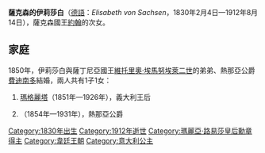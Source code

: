 {{Unreferenced|time=2020-11-12T14:19:14+00:00}}
{{Infobox royalty
| name        = 薩克森的伊莉莎白
| title       = 熱那亞公爵夫人
| image       = Elizabeth of Saxony.jpg
| birth_date  = {{Birth date|1830|02|04|df=y}}
| birth_place = [[德勒斯登|德勒斯登]]
| death_date  = {{Death date and age|1912|08|14|1830|02|04|df=y}}
| death_place = [[斯特雷薩|斯特雷薩]]
| full name   = Maria Elisabeth Maximiliana Ludovika Amalie Franziska Sophia Leopoldine Anna Baptista Xaveria Nepomucena
| house       = [[韋廷王朝|韋廷王朝]]
| father      = [[約翰_(薩克森國王)|薩克森國王約翰]]
| mother      = [[巴伐利亞的阿瑪莉埃·奧古斯塔|巴伐利亞的阿瑪莉埃·奧古斯塔]]
| religion    = [[羅馬天主教|羅馬天主教]]
}}

'''薩克森的伊莉莎白'''（[[德語|德語]]：''Elisabeth von Sachsen''，1830年2月4日—1912年8月14日），薩克森國王[[約翰_(薩克森國王)|約翰]]的次女。

== 家庭 ==
1850年，伊莉莎白與薩丁尼亞國王[[維托里奧·埃馬努埃萊二世|維托里奧·埃馬努埃萊二世]]的弟弟、熱那亞公爵[[薩伏依的費迪南多|費迪南多]]結婚，兩人共有1子1女：
# [[瑪格麗塔_(薩伏依)|瑪格麗塔]]（1851年—1926年），義大利王后
# {{le|托馬索 (熱那亞公爵)|Prince Thomas, Duke of Genoa|托馬索}}（1854年—1931年），熱那亞公爵

[[Category:1830年出生|Category:1830年出生]]
[[Category:1912年逝世|Category:1912年逝世]]
[[Category:瑪麗亞·路易莎皇后勳章得主|Category:瑪麗亞·路易莎皇后勳章得主]]
[[Category:韋廷王朝|Category:韋廷王朝]]
[[Category:意大利公主|Category:意大利公主]]